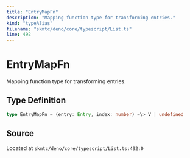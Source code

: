 ```yaml
---
title: "EntryMapFn"
description: "Mapping function type for transforming entries."
kind: "typeAlias"
filename: "skmtc/deno/core/typescript/List.ts"
line: 492
---
```


# EntryMapFn

Mapping function type for transforming entries.

## Type Definition

```typescript
type EntryMapFn = (entry: Entry, index: number) =\> V | undefined
```

## Source

Located at `skmtc/deno/core/typescript/List.ts:492:0`
